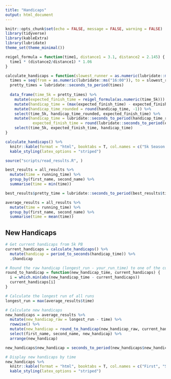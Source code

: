 ```yaml
---
title: "Handicaps"
output: html_document
---
```


```r
knitr::opts_chunk$set(echo = FALSE, message = FALSE, warning = FALSE)
library(tidyverse)
library(kableExtra)
library(lubridate)
theme_set(theme_minimal())
```

```r
reigel_formula = function(time1, distance1 = 3.1, distance2 = 2.145) {
  time1 * (distance2/distance1) * 1.06
}
```

```r
calculate_handicaps = function(slowest_runner = as.numeric(lubridate::ms("30:00"))) {
  times = seq(from = as.numeric(lubridate::ms("16:00")), to = slowest_runner, by = 30)
  pretty_times = lubridate::seconds_to_period(times)
  
  data_frame(time_5k = pretty_times) %>%
    mutate(expected_finish_time = reigel_formula(as.numeric(time_5k))) %>%
    mutate(handicap_time = (max(expected_finish_time) - expected_finish_time)) %>%
    mutate(handicap_time_rounded = round(handicap_time, -1)) %>%
    select(time_5k, handicap_time_rounded, expected_finish_time) %>%
    mutate(handicap_time = lubridate::seconds_to_period(handicap_time_rounded),
            expected_finish_time = round(lubridate::seconds_to_period(expected_finish_time), 0)) %>%
    select(time_5k, expected_finish_time, handicap_time)
}
```

```r
calculate_handicaps() %>%
  knitr::kable(format = "html", booktabs = T, col.names = c("5k Season's Best", "Previous Race Time", "Your Handicap Time")) %>% 
  kable_styling(latex_options = "striped")
```

```r
source("scripts/read_results.R", )
```

```r
best_results = all_results %>%
  mutate(time = running_time) %>%
  group_by(first_name, second_name) %>%
  summarise(time = min(time))

best_results$pretty_time = lubridate::seconds_to_period(best_results$time)
```

```r
average_results = all_results %>%
  mutate(time = running_time) %>%
  group_by(first_name, second_name) %>%
  summarise(time = mean(time))
```

## New Handicaps

```r
# Get current handicaps from 5k PB
current_handicaps = calculate_handicaps() %>%
  mutate(handicap = period_to_seconds(handicap_time)) %>% 
  .$handicap

# Round the raw handicap (longest_run - your_run_time) to one of the current handicaps
round_to_handicap = function(new_handicap_time, current_handicaps) {
  i = which.min(abs(new_handicap_time - current_handicaps))
  current_handicaps[i]
}

# Calculate the longest run of all runs
longest_run = max(average_results$time)

# Calculate new handicaps
new_handicaps = average_results %>%
  mutate(new_handicap_raw = longest_run - time) %>%
  rowwise() %>%
  mutate(new_handicap = round_to_handicap(new_handicap_raw, current_handicaps)) %>%
  select(first_name, second_name, new_handicap) %>%
  arrange(new_handicap)

new_handicaps$new_handicap = seconds_to_period(new_handicaps$new_handicap)
```

```r
# Display new handicaps by time
new_handicaps %>%
  knitr::kable(format = "html", booktabs = T, col.names = c("First", "Second", "Handicap")) %>% 
  kable_styling(latex_options = "striped")
```